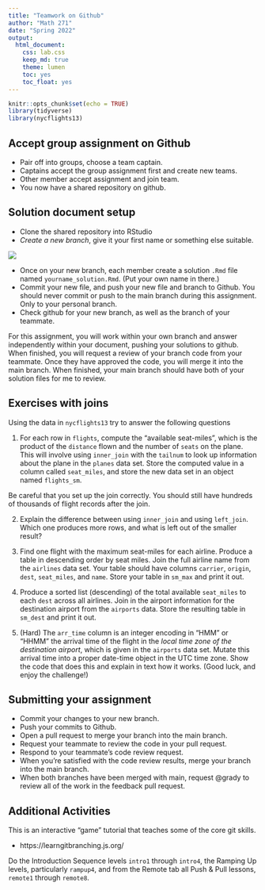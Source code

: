 ```yaml
---
title: "Teamwork on Github"
author: "Math 271"
date: "Spring 2022"
output: 
  html_document:
    css: lab.css
    keep_md: true
    theme: lumen
    toc: yes
    toc_float: yes
---
```


```r
knitr::opts_chunk$set(echo = TRUE)
library(tidyverse)
library(nycflights13)
```

## Accept group assignment on Github

- Pair off into groups, choose a team captain. 
- Captains accept the group assignment first and create new teams.
- Other member accept assignment and join team.
- You now have a shared repository on github.

## Solution document setup

- Clone the shared repository into RStudio
- _Create a new branch_, give it your first name or something else suitable.

![](figure/new-branch.png)

- Once on your new branch, each member create a solution `.Rmd` file named `yourname_solution.Rmd`. (Put your own name in there.)
- Commit your new file, and push your new file and branch to Github. You should never commit or push to the main branch during this assignment. Only to your personal branch.
- Check github for your new branch, as well as the branch of your teammate.

For this assignment, you will work within your own branch and answer independently within your document, pushing your solutions to github. When finished, you will request a review of your branch code from your teammate. Once they have approved the code, you will merge it into the main branch. When finished, your main branch should have both of your solution files for me to review.


## Exercises with joins

Using the data in `nycflights13` try to answer the following questions

1. For each row in `flights`, compute the "available seat-miles", which is the product of the `distance` flown and the number of `seats` on the plane. This will involve using `inner_join` with the `tailnum` to look up information about the plane in the `planes` data set. Store the computed value in a column called `seat_miles`, and store the new data set in an object named `flights_sm`. 


:::{.license}
Be careful that you set up the join correctly. You should still have hundreds of thousands of flight records after the join.
:::

2. Explain the difference between using `inner_join` and using `left_join`. Which one produces more rows, and what is left out of the smaller result?

3. Find one flight with the maximum seat-miles for each airline. Produce a table in descending order by seat miles. Join the full airline name from the `airlines` data set. Your table should have columns `carrier`, `origin`, `dest`, `seat_miles`, and `name`. Store your table in `sm_max` and print it out.

4. Produce a sorted list (descending) of the total available `seat_miles` to each `dest` across all airlines. Join in the airport information for the destination airport from the `airports` data. Store the resulting table in `sm_dest` and print it out.

5. (Hard) The `arr_time` column is an integer encoding in "HMM" or "HHMM" the arrival time of the flight in the _local time zone of the destination airport_, which is given in the `airports` data set. Mutate this arrival time into a proper date-time object in the UTC time zone. Show the code that does this and explain in text how it works. (Good luck, and enjoy the challenge!)


## Submitting your assignment

- Commit your changes to your new branch.
- Push your commits to Github.
- Open a pull request to merge your branch into the main branch.
- Request your teammate to review the code in your pull request.
- Respond to your teammate's code review request.
- When you're satisfied with the code review results, merge your branch into the main branch.
- When both branches have been merged with main, request @grady to review all of the work in the feedback pull request.

## Additional Activities 

This is an interactive "game" tutorial that teaches some of the core git skills.

- https://learngitbranching.js.org/

Do the Introduction Sequence levels `intro1` through `intro4`, the Ramping Up levels, particularly `rampup4`, and from the Remote tab all Push & Pull lessons, `remote1` through `remote8`.